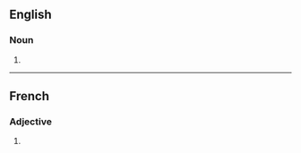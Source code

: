 ==English==

===Noun===
{{head|en|noun plural form}}

# {{plural of|alternant|lang=en}}

----

==French==

===Adjective===
{{fr-adj-form}}

# {{masculine plural of|alternant|lang=fr}}